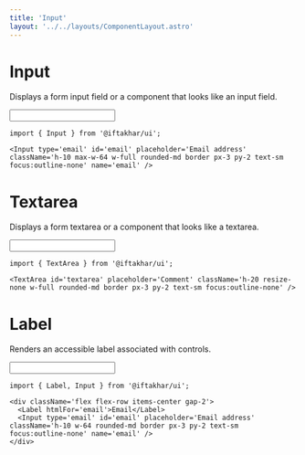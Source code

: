 ```yaml
---
title: 'Input'
layout: '../../layouts/ComponentLayout.astro'
---
```



# Input

Displays a form input field or a component that looks like an input field.

<div class='component-preview '>
  <Input type='input' client:load />
</div>

```tsx
import { Input } from '@iftakhar/ui';
```

```tsx
<Input type='email' id='email' placeholder='Email address' className='h-10 max-w-64 w-full rounded-md border px-3 py-2 text-sm focus:outline-none' name='email' />
```

# Textarea

Displays a form textarea or a component that looks like a textarea.

<div class='component-preview '>
  <Input type='textArea' client:load />
</div>

```tsx
import { TextArea } from '@iftakhar/ui';
```

```tsx
<TextArea id='textarea' placeholder='Comment' className='h-20 resize-none w-full rounded-md border px-3 py-2 text-sm focus:outline-none' />
```

# Label

Renders an accessible label associated with controls.

<div class='component-preview '>
  <Input type='label' client:load />
</div>

```tsx
import { Label, Input } from '@iftakhar/ui';
```

```tsx
<div className='flex flex-row items-center gap-2'>
  <Label htmlFor='email'>Email</Label>
  <Input type='email' id='email' placeholder='Email address' className='h-10 w-64 rounded-md border px-3 py-2 text-sm focus:outline-none' name='email' />
</div>
```
